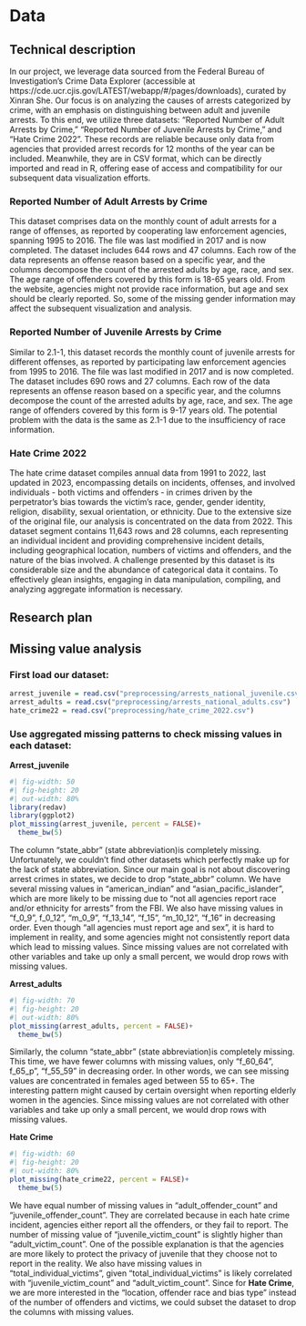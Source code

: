 # Data

## Technical description
In our project, we leverage data sourced from the Federal Bureau of Investigation's Crime Data Explorer (accessible at https://cde.ucr.cjis.gov/LATEST/webapp/#/pages/downloads), curated by Xinran She. Our focus is on analyzing the causes of arrests categorized by crime, with an emphasis on distinguishing between adult and juvenile arrests. To this end, we utilize three datasets: "Reported Number of Adult Arrests by Crime," "Reported Number of Juvenile Arrests by Crime," and "Hate Crime 2022". These records are reliable because only data from agencies that provided arrest records for 12 months of the year can be included. Meanwhile, they are in CSV format, which can be directly imported and read in R, offering ease of access and compatibility for our subsequent data visualization efforts.

### Reported Number of Adult Arrests by Crime
This dataset comprises data on the monthly count of adult arrests for a range of offenses, as reported by cooperating law enforcement agencies, spanning 1995 to 2016. The file was last modified in 2017 and is now completed. The dataset includes 644 rows and 47 columns. Each row of the data represents an offense reason based on a specific year, and the columns decompose the count of the arrested adults by age, race, and sex. The age range of offenders covered by this form is 18-65 years old. From the website, agencies might not provide race information, but age and sex should be clearly reported. So, some of the missing gender information may affect the subsequent visualization and analysis.

### Reported Number of Juvenile Arrests by Crime
Similar to 2.1-1, this dataset records the monthly count of juvenile arrests for different offenses, as reported by participating law enforcement agencies from 1995 to 2016. The file was last modified in 2017 and is now completed. The dataset includes 690 rows and 27 columns. Each row of the data represents an offense reason based on a specific year, and the columns decompose the count of the arrested adults by age, race, and sex. The age range of offenders covered by this form is 9-17 years old. The potential problem with the data is the same as 2.1-1 due to the insufficiency of race information.

### Hate Crime 2022
The hate crime dataset compiles annual data from 1991 to 2022, last updated in 2023, encompassing details on incidents, offenses, and involved individuals - both victims and offenders - in crimes driven by the perpetrator's bias towards the victim's race, gender, gender identity, religion, disability, sexual orientation, or ethnicity. Due to the extensive size of the original file, our analysis is concentrated on the data from 2022. This dataset segment contains 11,643 rows and 28 columns, each representing an individual incident and providing comprehensive incident details, including geographical location, numbers of victims and offenders, and the nature of the bias involved. A challenge presented by this dataset is its considerable size and the abundance of categorical data it contains. To effectively glean insights, engaging in data manipulation, compiling, and analyzing aggregate information is necessary.

## Research plan


## Missing value analysis

### First load our dataset:
```r
arrest_juvenile = read.csv("preprocessing/arrests_national_juvenile.csv")
arrest_adults = read.csv("preprocessing/arrests_national_adults.csv")
hate_crime22 = read.csv("preprocessing/hate_crime_2022.csv")
```
### Use aggregated missing patterns to check missing values in each dataset:
**Arrest_juvenile**
```r
#| fig-width: 50
#| fig-height: 20
#| out-width: 80%
library(redav)
library(ggplot2)
plot_missing(arrest_juvenile, percent = FALSE)+
  theme_bw(5)
```

The column "state_abbr" (state abbreviation)is completely missing. Unfortunately, we couldn't find other datasets which perfectly make up for the lack of state abbreviation. Since our main goal is not about discovering arrest crimes in states, we decide to drop "state_abbr" column. We have several missing values in "american_indian" and "asian_pacific_islander", which are more likely to be missing due to "not all agencies report race and/or ethnicity for arrests" from the FBI. We also have missing values in "f_0_9", f_0_12", "m_0_9", "f_13_14", "f_15", "m_10_12", "f_16" in decreasing order. Even though "all agencies must report age and sex", it is hard to implement in reality, and some agencies might not consistently report data which lead to missing values. Since missing values are not correlated with other variables and take up only a small percent, we would drop rows with missing values.

**Arrest_adults**
```r
#| fig-width: 70
#| fig-height: 20
#| out-width: 80%
plot_missing(arrest_adults, percent = FALSE)+
  theme_bw(5)
```

Similarly, the column "state_abbr" (state abbreviation)is completely missing. This time, we have fewer columns with missing values, only "f_60_64", f_65_p", "f_55_59" in decreasing order. In other words, we can see missing values are concentrated in females aged between 55 to 65+. The interesting pattern might caused by certain oversight when reporting elderly women in the agencies. Since missing values are not correlated with other variables and take up only a small percent, we would drop rows with missing values.

**Hate Crime**
```r
#| fig-width: 60
#| fig-height: 20
#| out-width: 80%
plot_missing(hate_crime22, percent = FALSE)+
  theme_bw(5)
```

We have equal number of missing values in "adult_offender_count" and "juvenile_offender_count". They are correlated because in each hate crime incident, agencies either report all the offenders, or they fail to report. The number of missing value of "juvenile_victim_count" is slightly higher than "adult_victim_count". One of the possible explanation is that the agencies are more likely to protect the privacy of juvenile that they choose not to report in the reality. We also have missing values in "total_individual_victims", given "total_individual_victims" is likely correlated with "juvenile_victim_count" and  "adult_victim_count". Since for **Hate Crime**, we are more interested in the "location, offender race and bias type" instead of the number of offenders and victims, we could subset the dataset to drop the columns with missing values.
